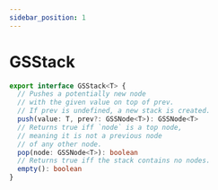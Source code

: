 ```yaml
---
sidebar_position: 1
---
```


# GSStack

```ts
export interface GSStack<T> {
  // Pushes a potentially new node
  // with the given value on top of prev.
  // If prev is undefined, a new stack is created.
  push(value: T, prev?: GSSNode<T>): GSSNode<T>
  // Returns true iff `node` is a top node,
  // meaning it is not a previous node
  // of any other node.
  pop(node: GSSNode<T>): boolean
  // Returns true iff the stack contains no nodes.
  empty(): boolean
}
```
